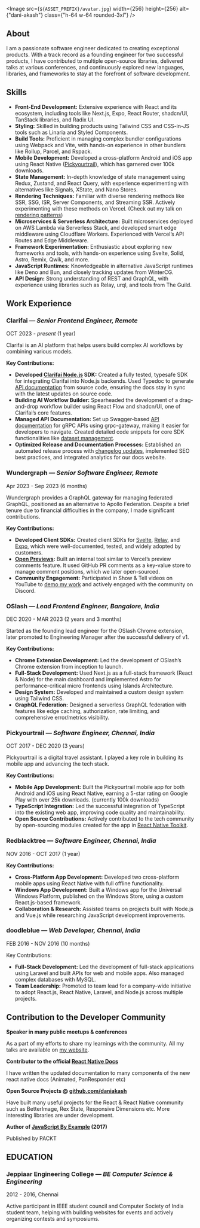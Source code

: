 
<Image
  src={`${ASSET_PREFIX}/avatar.jpg`}
  width={256}
  height={256}
  alt={"dani-akash"}
  class={"h-64 w-64 rounded-3xl"}
/>

## About

I am a passionate software engineer dedicated to creating exceptional products. With a track record as a founding engineer for two successful products, I have contributed to multiple open-source libraries, delivered talks at various conferences, and continuously explored new languages, libraries, and frameworks to stay at the forefront of software development.

## Skills

- **Front-End Development:** Extensive experience with React and its ecosystem, including tools like Next.js, Expo, React Router, shadcn/UI, TanStack libraries, and Radix UI.
- **Styling:** Skilled in building products using Tailwind CSS and CSS-in-JS tools such as Linaria and Styled Components.
- **Build Tools:** Proficient in managing complex bundler configurations using Webpack and Vite, with hands-on experience in other bundlers like Rollup, Parcel, and Rspack.
- **Mobile Development:** Developed a cross-platform Android and iOS app using React Native ([Pickyourtrail](https://play.google.com/store/apps/details?id=com.pickyourtrail&hl=en_IN&pli=1)), which has garnered over 100k downloads.
- **State Management:** In-depth knowledge of state management using Redux, Zustand, and React Query, with experience experimenting with alternatives like Signals, XState, and Nano Stores.
- **Rendering Techniques:** Familiar with diverse rendering methods like SSR, SSG, ISR, Server Components, and Streaming SSR. Actively experimenting with these methods on Vercel. (Check out my talk on [rendering patterns](https://www.youtube.com/watch?v=_Zq1yjgq8iM))
- **Microservices & Serverless Architecture:** Built microservices deployed on AWS Lambda via Serverless Stack, and developed smart edge middleware using Cloudflare Workers. Experienced with Vercel’s API Routes and Edge Middleware.
- **Framework Experimentation:** Enthusiastic about exploring new frameworks and tools, with hands-on experience using Svelte, Solid, Astro, Remix, Qwik, and more.
- **JavaScript Runtimes:** Knowledgeable in alternative JavaScript runtimes like Deno and Bun, and closely tracking updates from WinterCG.
- **API Design:** Strong understanding of REST and GraphQL, with experience using libraries such as Relay, urql, and tools from The Guild.

## Work Experience

### Clarifai _— Senior Frontend Engineer, Remote_

OCT 2023 - _present_ (1 year)

Clarifai is an AI platform that helps users build complex AI workflows by combining various models.

**Key Contributions:**

- **Developed [Clarifai Node.js](https://github.com/Clarifai/clarifai-nodejs) SDK:** Created a fully tested, typesafe SDK for integrating Clarifai into Node.js backends. Used Typedoc to generate [API documentation](https://docs.clarifai.com/sdk/node-api-reference/classes/App) from source code, ensuring the docs stay in sync with the latest updates on source code.
- **Building AI Workflow Builder:** Spearheaded the development of a drag-and-drop workflow builder using React Flow and shadcn/UI, one of Clarifai’s core features.
- **Managed API Documentation:** Set up Swagger-based [API documentation](https://docs.clarifai.com/api-reference) for gRPC APIs using grpc-gateway, making it easier for developers to navigate. Created detailed code snippets for core SDK functionalities like [dataset management](https://docs.clarifai.com/sdk/managing-datasets/).
- **Optimized Release and Documentation Processes:** Established an automated release process with [changelog updates](https://docs.clarifai.com/product-updates/changelog), implemented SEO best practices, and integrated analytics for our docs website.

### Wundergraph _— Senior Software Engineer, Remote_

Apr 2023 - Sep 2023 (6 months)

Wundergraph provides a GraphQL gateway for managing federated GraphQL, positioned as an alternative to Apollo Federation. Despite a brief tenure due to financial difficulties in the company, I made significant contributions.

**Key Contributions:**

- **Developed Client SDKs:** Created client SDKs for [Svelte](https://github.com/wundergraph/wundergraph/tree/main/packages/svelte-query), [Relay](https://github.com/wundergraph/wundergraph/tree/main/packages/react-relay), and [Expo](https://github.com/wundergraph/wundergraph/tree/main/packages/metro-config), which were well-documented, tested, and widely adopted by customers.
- **[Open Previews](https://www.openpreviews.com/):** Built an internal tool similar to Vercel’s preview comments feature. It used GitHub PR comments as a key-value store to manage comment positions, which we later open-sourced.
- **Community Engagement:** Participated in Show & Tell videos on YouTube to [demo my work](https://youtu.be/NPXx-zyBP6Q?si=mNyRQ3_fOL0Gqjeq&t=69) and actively engaged with the community on Discord.

### OSlash _— Lead Frontend Engineer, Bangalore, India_

DEC 2020 - MAR 2023 (2 years and 3 months)

Started as the founding lead engineer for the OSlash Chrome extension, later promoted to Engineering Manager after the successful delivery of v1.

**Key Contributions:**

- **Chrome Extension Development:** Led the development of OSlash’s Chrome extension from inception to launch.
- **Full-Stack Development:** Used Next.js as a full-stack framework (React & Node) for the main dashboard and implemented Astro for performance-critical micro frontends using Islands Architecture.
- **Design System:** Developed and maintained a custom design system using Tailwind CSS.
- **GraphQL Federation:** Designed a serverless GraphQL federation with features like edge caching, authorization, rate limiting, and comprehensive error/metrics visibility.

### Pickyourtrail _— Software Engineer, Chennai, India_

OCT 2017 - DEC 2020 (3 years)

Pickyourtrail is a digital travel assistant. I played a key role in building its mobile app and advancing the tech stack.

**Key Contributions:**

- **Mobile App Development:** Built the Pickyourtrail mobile app for both Android and iOS using React Native, earning a 5-star rating on Google Play with over 25k downloads. (currently 100k downloads)
- **TypeScript Integration:** Led the successful integration of TypeScript into the existing web app, improving code quality and maintainability.
- **Open Source Contributions:** Actively contributed to the tech community by open-sourcing modules created for the app in [React Native Toolkit](https://github.com/react-native-toolkit).

### Redblacktree _— Software Engineer, Chennai, India_

NOV 2016 - OCT 2017 (1 year)

**Key Contributions:**

- **Cross-Platform App Development:** Developed two cross-platform mobile apps using React Native with full offline functionality.
- **Windows App Development:** Built a Windows app for the Universal Windows Platform, published on the Windows Store, using a custom React.js-based framework.
- **Collaboration & Research:** Assisted teams on projects built with Node.js and Vue.js while researching JavaScript development improvements.

### doodleblue _— Web Developer, Chennai, India_

FEB 2016 - NOV 2016 (10 months)

Key Contributions:

- **Full-Stack Development:** Led the development of full-stack applications using Laravel and built APIs for web and mobile apps. Also managed complex databases with MySQL.
- **Team Leadership:** Promoted to team lead for a company-wide initiative to adopt React.js, React Native, Laravel, and Node.js across multiple projects.

## Contribution to the Developer Community

**Speaker in many public meetups & conferences**

As a part of my efforts to share my learnings with the community. All my talks are available on [my website](https://daniakash.github.io/speaking/).

**Contributor to the official [React Native Docs](https://github.com/facebook/react-native-website/issues/1579)**

I have written the updated documentation to many components of the new react native docs (Animated, PanResponder etc)

**Open Source Projects @ [github.com/daniakash](https://github.com/DaniAkash)**

Have built many useful projects for the React & React Native community such as BetterImage, Rex State, Responsive Dimensions etc. More interesting libraries are under development.

**Author of [JavaScript By Example](https://www.oreilly.com/library/view/javascript-by-example/9781788293969/) (2017)**

Published by PACKT

## EDUCATION

### Jeppiaar Engineering College _— BE Computer Science & Engineering_

2012 - 2016, Chennai

Active participant in IEEE student council and Computer Society of India student team, helping with building websites for events and actively organizing contests and symposiums.
